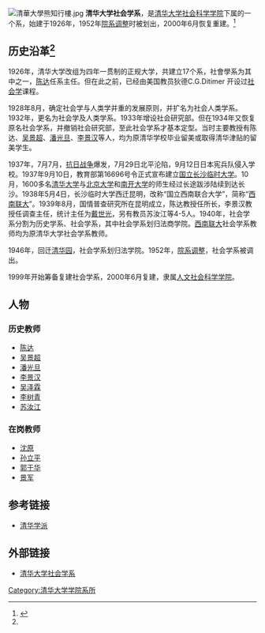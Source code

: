 {{Infobox University Department
 |名称              = 清华大学社会学系
 |其他名称        = Department of Sociology, Tsinghua University
 |徽标              = [[File:Department_of_Sociology,_Tsinghua_University.svg|200px]]
 |徽标说明        =
 |隶属              =[[清华大学|清华大学]][[清华大学社会科学学院|社会科学学院]]
 |建立时间        =1926年
 |关闭时间        =
 |类型              =系
 |下属              =
 |主管官员        =
 |主席              =
 |党委书记        =
 |院长              =
 |常务副院长     =
 |副院长           =
 |系主任           =[[沈原|沈原]]
 |所长              =
 |部长              =
 |主任              =
 |头衔              =
 |头衔人名        =
 |教师              =
 |员工              =
 |学生              =
 |本科生           =
 |研究生           =
 |博士生           =
 |其他学生        =
 |地址              = {{CHN}}[[北京市|北京市]][[海淀区|海淀区]][[清华园|清华园]]
 |国家              =
 |省                 =
 |市                 =
 |坐标              =
 |网址              =http://www.tsinghua.edu.cn/publish/Soc/
 |标志              =
 |脚注              =
}}
[[File:清華大學熊知行樓.jpg|right]]
'''清华大学社会学系'''，是[[清华大学|清华大学]][[清华大学社会科学学院|社会科学学院]]下属的一个系，始建于1926年，1952年[[院系调整|院系调整]]时被划出，2000年6月恢复重建。<ref name="guanwang">{{cite web|title=本系概况 历史沿革|url=http://www.tsinghua.edu.cn/publish/Soc/3005/index.html|website=清华大学社会学系官网|accessdate=2016-05-27|archive-url=https://web.archive.org/web/20160627073734/http://www.tsinghua.edu.cn/publish/Soc/3005/index.html|archive-date=2016-06-27|dead-url=yes}}</ref>

==历史沿革<ref name="guanwang" />==
1926年，清华大学改组为四年一贯制的正规大学，共建立17个系，社會學系为其中之一，[[陳達_(中央研究院院士)|陈达]]任系主任。但在此之前，已经由美国教员狄德C.G.Ditimer 开设过[[社会学|社会学]]课程。

1928年8月，确定社会学与人类学并重的发展原则，并扩名为社会人类学系。1932年，更名为社会学及人类学系。1933年增设社会研究部。但在1934年又恢复原名社会学系，并撤销社会研究部，至此社会学系才基本定型。当时主要教授有陈达、[[吴景超|吴景超]]、[[潘光旦|潘光旦]]、[[李景汉|李景汉]]等人，均为原清华学校毕业留美或取得清华津贴的留美学生。

1937年，7月7月，[[抗日战争|抗日战争]]爆发，7月29日北平沦陷，9月12日日本宪兵队侵入学校。1937年9月10日，教育部第16696号令正式宣布建立[[国立长沙临时大学|国立长沙临时大学]]。10月，1600多名[[清华大学|清华大学]]与[[北京大学|北京大学]]和[[南开大学|南开大学]]的师生经过长途跋涉陆续到达长沙。1938年5月4日，长沙临时大学西迁昆明，改称“国立西南联合大学”，简称“[[西南联大|西南联大]]”。1939年8月，国情普查研究所在昆明成立，陈达教授任所长，李景汉教授任调查主任，统计主任为[[戴世光|戴世光]]，另有教员苏汝江等4-5人。1940年，社会学系分割为历史学系、社会学系，其中社会学系划归法商学院。[[西南联大|西南联大]]社会学系教师均为原清华大学社会学系教师。

1946年，回迁[[清华园|清华园]]，社会学系划归法学院。1952年，[[院系调整|院系调整]]，社会学系被调出。

1999年开始筹备复建社会学系，2000年6月复建，隶属[[清华大学人文社会科学学院|人文社会科学学院]]。

== 人物 ==
=== 历史教师 ===
* [[陳達_(中央研究院院士)|陈达]]
* [[吴景超|吴景超]]
* [[潘光旦|潘光旦]]
* [[李景汉|李景汉]]
* [[吴泽霖|吴泽霖]]
* [[李树青|李树青]]
* [[苏汝江|苏汝江]]

=== 在岗教师 ===
* [[沈原|沈原]]
* [[孙立平|孙立平]]
* [[郭于华|郭于华]]
* [[景军|景军]]

== 参考链接 ==
*[[清华学派|清华学派]]

{{Reflist}}

==外部链接==
* [http://www.tsinghua.edu.cn/publish/Soc/index.html 清华大学社会学系] {{Wayback|url=http://www.tsinghua.edu.cn/publish/Soc/index.html |date=20190922023702 }}


{{清华大学/院系}}
[[Category:清华大学学院系所|Category:清华大学学院系所]]